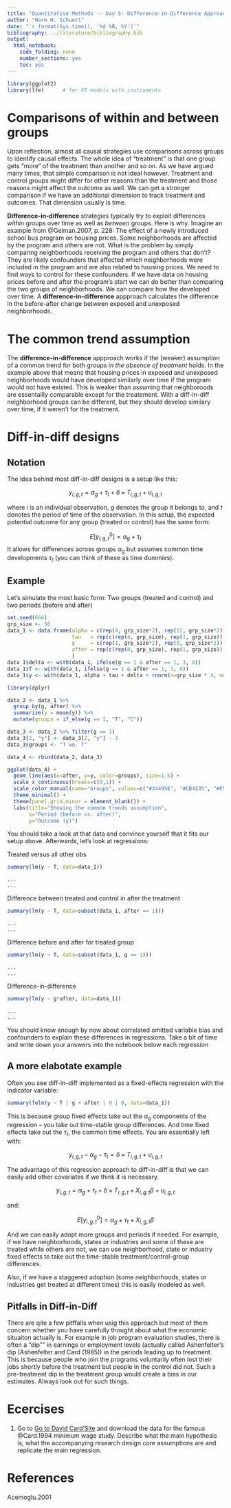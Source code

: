 ```yaml
---
title: "Quantitative Methods -- Day 5: Difference-in-Difference Approaches"
author: "Harm H. Schuett"
date: "`r format(Sys.time(), '%d %B, %Y')`"
bibliography: ../literature/bibliography.bib
output: 
  html_notebook: 
    code_folding: none
    number_sections: yes
    toc: yes
---
```


```r
library(ggplot2)
library(lfe)      # for FE models with instruments
```

# Comparisons of within and between groups

Upon reflection, almost all causal strategies use comparisons across groups to identify causal effects. The whole idea of "treatment" is that one group gets "more" of the treatment than another and so on. As we have argued many times, that simple comparison is not ideal however. Treatment and control groups might differ for other reasons than the treatment and those reasons might affect the outcome as well. We can get a stronger comparison if we have an additional dimension to track treatment and outcomes. That dimension usually is time. 

**Difference-in-difference** strategies typically try to exploit differences *within* groups over time as well as *between* groups. Here is why. Imagine an example from @Gelman.2007, p. 228: The effect of a newly introduced school bus program on housing prices. Some neighborhoods are affected by the program and others are not. What is the problem by simply comparing neighborhoods receiving the program and others that don't? They are likely confounders that affected which neighborhoods were included in the program and are also related to housing prices. We need to find ways to control for these confounders. If we have data on housing prices before and after the program's start we can do better than comparing the two groups of neighborhoods. We can compare how the developed over time. A **difference-in-difference** appproach calculates the difference in the before-after change between exposed and unexposed neighborhoods.  

# The common trend assumption

The **difference-in-difference** appproach works if the (weaker) assumption of a common trend for both groups *in the absence of treatment* holds. In the example above that means that housing prices in exposed and unexposed neighborhoods would have developed similarly over time if the program would not have existed. This is weaker than assuming that neighboroods are essentailly comparable except for the treatement. With a diff-in-diff neighborhood groups can be different, but they should develop similary over time, if it weren't for the treatment. 

# Diff-in-diff designs

## Notation

The idea behind most diff-in-diff designs is a setup like this:

$$y_{i,g,t} = \alpha_g + \tau_t + \delta\times T_{i,g,t} + u_{i,g,t}$$

where $i$ is an individual observation, $g$ denotes the group it belongs to, and $t$ denotes the period of time of the observation. In this setup, the expected potential outcome for any group (treated or control) has the same form: 

$$E[y^0_{i,g,t}] = \alpha_g + \tau_t $$
It allows for differences across groups $\alpha_g$ but assumes common time developments $\tau_t$ (you can think of these as time dummies). 

## Example

Let's simulate the most basic form: Two groups (treated and control) and two periods (before and after)

```r
set.seed(666)
grp_size <- 50
data_1 <- data.frame(alpha = c(rep(4, grp_size*2), rep(12, grp_size*2)),
                     tau   = rep(c(rep(4, grp_size), rep(1, grp_size)), 2),
                     g     = c(rep(1, grp_size*2), rep(0, grp_size*2)),
                     after = rep(c(rep(0, grp_size), rep(1, grp_size)), 2)
                     )
data_1$delta <- with(data_1, ifelse(g == 1 & after == 1, 3, 0))
data_1$T <- with(data_1, ifelse(g == 1 & after == 1, 1, 0))
data_1$y <- with(data_1, alpha + tau + delta + rnorm(n=grp_size * 4, mean=0, sd=2)) 
```

```r
library(dplyr)
```


```r
data_2 <- data_1 %>% 
  group_by(g, after) %>% 
  summarize(y = mean(y)) %>% 
  mutate(groups = if_else(g == 1, "T", "C"))

data_3 <- data_2 %>% filter(g == 1)  
data_3[2, "y"] <- data_3[2, "y"] - 3
data_3$groups <- "T wo. T"

data_4 <- rbind(data_2, data_3)

ggplot(data_4) +
  geom_line(aes(x=after, y=y, color=groups), size=1.5) +
  scale_x_continuous(breaks=c(0,1)) +
  scale_color_manual(name="Groups", values=c("#34495E", "#CB4335", "#F5B7B1")) +
  theme_minimal() +
  theme(panel.grid.minor = element_blank()) +
  labs(title="Showing the common trends assumption",
       x="Period (before vs. after)",
       y="Outcome (y)")
```


You should take a look at that data and convince yourself that it fits our setup above. Afterwards, let's look at regressions:

Treated versus all other obs
```r
summary(lm(y ~ T, data=data_1))
```
    ...
    ...

Difference between treated and control in after the treatment
```r
summary(lm(y ~ T, data=subset(data_1, after == 1)))  
```
    ...
    ...

Difference before and after for treated group
```r
summary(lm(y ~ T, data=subset(data_1, g == 1)))
```
    ...
    ...

Difference-in-difference
```r
summary(lm(y ~ g*after, data=data_1))
```
    ...
    ...


You should know enough by now about correlated omitted variable bias and confounders to explain these differences in regressions. Take a bit of time and write down your answers into the notebook below each regression

## A more elabotate example

Often you see diff-in-diff implemented as a fixed-effects regression with the indicator variable: 

```r
summary(felm(y ~ T | g + after | 0 | 0, data=data_1))
```

This is because group fixed effects take out the $\alpha_g$ components of the regression -- you take out time-stable group differences. And time fixed effects take out the $\tau_t$, the common time effects. You are essentially left with: 

$$y_{i,g,t} - \alpha_g - \tau_t = \delta\times T_{i,g,t} + u_{i,g,t}$$

The advantage of this regression approach to diff-in-diff is that we can easily add other covariates if we think it is necessary. 

$$y_{i,g,t} = \alpha_g + \tau_t + \delta\times T_{i,g,t} + X_{i,g,t}\beta + u_{i,g,t}$$

and: 

$$E[y^0_{i,g,t}] = \alpha_g + \tau_t + X_{i,g,t}\beta $$

And we can easily adopt more groups and periods if needed. For example, if we have neighborhoods, states or industries and some of these are treated while others are not, we can use neighborhood, state or industry fixed effects to take out the time-stable treatment/control-group differences. 

Also, if we have a staggered adoption (some neighborhoods, states or industries get treated at different times) this is easily modeled as well. 

## Pitfalls in Diff-in-Diff

There are qite a few pitffalls when usig this approach but most of them concern whether you have carefully thought about what the economic situaiton actually is. For example in job program evaluation studies, there is often a "dip"" in earnings or employment levels (actually called Ashenfelter's dip (Ashenfelter and Card (1985)) in the periods leading up to treatment. This is because people who join the programs voluntarily often lost their jobs shortly before the treatment but people in the control did not. Such a pre-treatment dip in the treatment group would create a bias in our estimates. Always look out for such things. 

# Ecercises

1. Go to [Go to David Card'Site](http://davidcard.berkeley.edu/data_sets.html) and download the data for the famous @Card.1994 minimum wage study. Describe what the main hypothesis is, what the accompanying research design core assumptions are and replicate the main regression. 


# References
Acemoglu.2001
